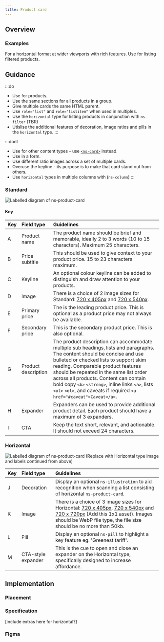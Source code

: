 ```yaml
---
title: Product card
---
```





## Overview

<CompDetails name={componentName} />

### Examples

<Tabs>
  <TabItem label="Standard">
    <ExampleViewer type="standard" />
  </TabItem>
  <TabItem label="Horizontal">
    For a horizontal format at wider viewports with rich features. Use for listing filtered products.
    <ExampleViewer type="horizontal" />
  </TabItem>
</Tabs>

## Guidance

:::do
- Use for products.
- Use the same sections for all products in a group.
- Give multiple cards the same HTML parent.
- Use `role="list"` and `role="listitem"` when used in multiples.
- Use the `horizontal` type for listing products in conjunction with `ns-filter` (TBR)
- Utislise the additional features of decoration, image ratios and pills in the `horizontal` type.
:::

:::dont
- Use for other content types - use [`<ns-card>`](/components/ns-card) instead.
- Use in a form.
- Use different ratio images across a set of multiple cards.
- Overuse the keyline - its purpose is to make that card stand out from others.
- Use `horizontal` types in multiple columns with (`ns-column`)
:::

### Standard

![Labelled diagram of ns-product-card](@assets/components/ns-product-card/guidance.webp)

#### Key

| Key | Field type | Guidelines |
| :--- | :--- | :--- |
| <span class="marker">A</span> | Product name | The product name should be brief and memorable, ideally 2 to 3 words (10 to 15 characters). Maximum 25 characters. |
| <span class="marker">B</span> | Price subtitle | This should be used to give context to your product price. 15 to 23 characters maximum. |
| <span class="marker">C</span> | Keyline | An optional colour keyline can be added to distinguish and draw attention to your products. |
| <span class="marker">D</span> | Image | There is a choice of 2 image sizes for Standard: [720 x 405px](/guidelines/assets#720x405px) and [720 x 540px](/guidelines/assets#720x540px). |
| <span class="marker">E</span> | Primary price | The is the leading product price. This is optional as a product price may not always be available. |
| <span class="marker">F</span> | Secondary price | This is the secondary product price. This is also optional.|
| <span class="marker">G</span> | Product description | The product description can accommodate multiple sub headings, lists and paragraphs. The content should be concise and use bulleted or checked lists to support skim reading. Comparable product features should be repeated in the same list order across all products. Content can contain bold copy `<b>` `<strong>`, inline links `<a>`, lists `<ul>` `<ol>`, and caveats if required `<a href="#caveat">Caveat</a>`. |
| <span class="marker">H</span> | Expander | Expanders can be used to provide additional product detail. Each product should have a maximum of 3 expanders. |
| <span class="marker">I</span> | CTA | Keep the text short, relevant, and actionable. It should not exceed 24 characters. |

### Horizontal

![Labelled diagram of ns-product-card](@assets/components/ns-product-card/guidance.webp)
 (Replace with Horizontal type image and labels continued from above)

| Key | Field type | Guidelines |
| :--- | :--- | :--- |
| <span class="marker">J</span> | Decoration | Display an optional `ns-illustration` to aid recognition when scanning a list consisting of horizontal `ns-product-card`. |
| <span class="marker">K</span> | Image | There is a choice of 3 image sizes for Horizontal: [720 x 405px](/guidelines/assets#720x405px), [720 x 540px](/guidelines/assets#720x540px) and [720 x 720px](guidlines/assets#720x720px) (Add this 1x1 asset). Images should be WebP file type, the file size should be no more than 50kb. |
| <span class="marker">L</span> | Pill | Display an optional `ns-pill` to highlight a key feature eg. 'Greenest tariff'. |
| <span class="marker">M</span> | CTA-style expander | This is the cue to open and close an expander on the Horizontal type, specifically designed to increase affordance. |

## Implementation

### Placement

<Placement name={componentName} />

### Specification

<Specification name={componentName} />
[include extras here for horizontal?]

### Figma

<Figma name={componentName} />
